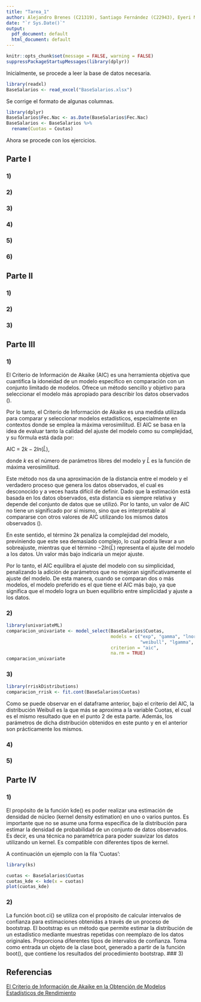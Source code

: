 ---
title: "Tarea_1"
author: Alejandro Brenes (C21319), Santiago Fernández (C22943), Eyeri Méndez (C24765)
date: "`r Sys.Date()`"
output:
  pdf_document: default
  html_document: default
---

```{r setup, include=FALSE}
knitr::opts_chunk$set(message = FALSE, warning = FALSE)
suppressPackageStartupMessages(library(dplyr))
```

Inicialmente, se procede a leer la base de datos necesaria.

```{r base_datos}
library(readxl)
BaseSalarios <- read_excel("BaseSalarios.xlsx")
```

Se corrige el formato de algunas columnas.

```{r formato_columnas}
library(dplyr)
BaseSalarios$Fec.Nac <- as.Date(BaseSalarios$Fec.Nac)
BaseSalarios <- BaseSalarios %>%
  rename(Cuotas = Coutas)
```

Ahora se procede con los ejercicios.

## Parte I

### 1)

### 2)

### 3)

### 4)

### 5)

### 6)

## Parte II

### 1)

### 2)

### 3)

## Parte III

### 1)

El Criterio de Información de Akaike (AIC) es una herramienta objetiva que cuantifica la idoneidad de un modelo específico en comparación con un conjunto limitado de modelos. Ofrece un método sencillo y objetivo para seleccionar el modelo más apropiado para describir los datos observados ().

Por lo tanto, el Criterio de Información de Akaike es una medida utilizada para comparar y seleccionar modelos estadísticos, especialmente en contextos donde se emplea la máxima verosimilitud. El AIC se basa en la idea de evaluar tanto la calidad del ajuste del modelo como su complejidad, y su fórmula está dada por:

AIC = $2k - 2ln(\hat{L})$,

donde $k$ es el número de parámetros libres del modelo y $\hat{L}$ es la función de máxima verosimilitud.

Este método nos da una aproximación de la distancia entre el modelo y el verdadero proceso que genera los datos observados, el cual es desconocido y a veces hasta difícil de definir. Dado que la estimación está basada en los datos observados, esta distancia es siempre relativa y depende del conjunto de datos que se utilizó. Por lo tanto, un valor de AIC no tiene un significado por sí mismo, sino que es interpretable al compararse con otros valores de AIC utilizando los mismos datos observados ().

En este sentido, el término $2k$ penaliza la complejidad del modelo, previniendo que este sea demasiado complejo, lo cual podría llevar a un sobreajuste, mientras que el término $-2ln(\hat{L})$ representa el ajuste del modelo a los datos. Un valor más bajo indicaría un mejor ajuste.

Por lo tanto, el AIC equilibra el ajuste del modelo con su simplicidad, penalizando la adición de parámetros que no mejoran significativamente el ajuste del modelo. De esta manera, cuando se comparan dos o más modelos, el modelo preferido es el que tiene el AIC más bajo, ya que significa que el modelo logra un buen equilibrio entre simplicidad y ajuste a los datos.

### 2)

```{r 3.2}
library(univariateML)
comparacion_univariate <- model_select(BaseSalarios$Cuotas, 
                                       models = c("exp", "gamma", "lnorm", 
                                                  "weibull", "lgamma", "unif"), 
                                       criterion = "aic",
                                       na.rm = TRUE)
comparacion_univariate
```

### 3)

```{r 3.3}
library(rriskDistributions)
comparacion_rrisk <- fit.cont(BaseSalarios$Cuotas)
```

Como se puede observar en el dataframe anterior, bajo el criterio del AIC, la distribución Weibull es la que más se aproxima a la variable Cuotas, el cual es el mismo resultado que en el punto 2 de esta parte. Además, los parámetros de dicha distribución obtenidos en este punto y en el anterior son prácticamente los mismos.

### 4)

### 5)

## Parte IV

### 1) 
El propósito de la función kde() es poder realizar una estimación de densidad de núcleo (kernel density estimation) en uno o varios puntos. Es importante que no se asume una forma específica de la distribución para estimar la densidad de probabilidad de un conjunto de datos observados. Es decir, es una técnica no paramétrica para poder suavizar los datos utilizando un kernel. Es compatible con diferentes tipos de kernel. 

A continuación un ejemplo con la fila 'Cuotas': 

```{r}
library(ks)

cuotas <- BaseSalarios$Cuotas
cuotas_kde <- kde(x = cuotas)
plot(cuotas_kde)

```


### 2)

La función boot.ci() se utiliza con el propósito de calcular intervalos de confianza para estimaciones obtenidas a través de un proceso de bootstrap. El bootstrap es un método que permite estimar la distribución de un estadístico mediante muestras repetidas con reemplazo de los datos originales. Proporciona diferentes tipos de intervalos de confianza. Toma como entrada un objeto de la clase boot, generado a partir de la función boot(), que contiene los resultados del procedimiento bootstrap.
### 3)

## Referencias

[El Criterio de Información de Akaike en la Obtención de Modelos Estadísticos de Rendimiento](https://www.google.com/url?sa=t&rct=j&q=&esrc=s&source=web&cd=&cad=rja&uact=8&ved=2ahUKEwjjiNTx37KIAxXoRjABHe6zJjYQFnoECBUQAQ&url=https%3A%2F%2Fwww.researchgate.net%2Fprofile%2FTomas-Pena%2Fpublication%2F236279245_El_criterio_de_informacion_de_Akaike_en_la_obtencion_de_modelos_estadisticos_de_Rendimiento%2Flinks%2F58904fa3aca272bc14be3600%2FEl-criterio-de-informacion-de-Akaike-en-la-obtencion-de-modelos-estadisticos-de-Rendimiento.pdf&usg=AOvVaw251RhnkX_-d-T-YnQMd_sa&opi=89978449)

